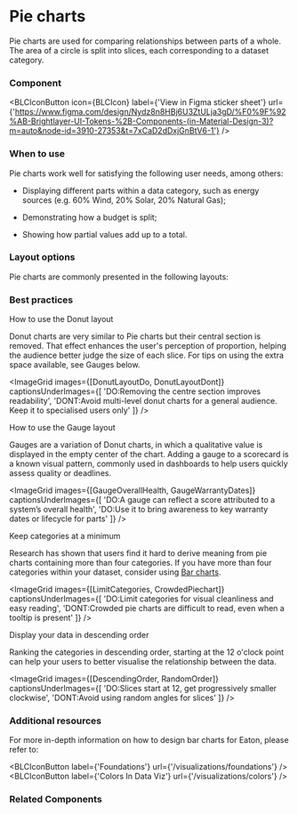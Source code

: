 

# Pie charts

Pie charts are used for comparing relationships between parts of a whole. The area of a circle is split into slices, each corresponding to a dataset category.

### Component

<ImageGrid
    images={[PiechartComponentImage]}
    regularWidth
/>

<BLCIconButton
    icon={BLCIcon}
    label={'View in Figma sticker sheet'}
    url={'https://www.figma.com/design/Nydz8n8HBj6U3ZtULja3gD/%F0%9F%92%AB-Brightlayer-UI-Tokens-%2B-Components-(in-Material-Design-3)?m=auto&node-id=3910-27353&t=7xCaD2dDxjGnBtV6-1'}
/>

### When to use

Pie charts work well for satisfying the following user needs, among others:

- Displaying different parts within a data category, such as energy sources (e.g. 60% Wind, 20% Solar, 20% Natural Gas);

- Demonstrating how a budget is split;

- Showing how partial values add up to a total.

### Layout options

Pie charts are commonly presented in the following layouts:

<div 
    style={{
        display: 'flex',
        flexWrap: 'wrap',
        maxWidth: '43rem',
        gap: '40px',
        marginTop: '2rem'
    }}
>
  <VariantIllustration
    iconImage={LayoutPie}
    label='Pie'
    description='Standard option showing parts of a whole split into slices'
  />
  <VariantIllustration
    iconImage={layoutDonut}
    label='Donut'
    description='More accurate display and understanding of slice proportions'
  />
  <VariantIllustration
    iconImage={layoutGauge}
    label='Gauge'
    description='Measure quality values and to count down to key dates e.g. warranty.'
  />
</div>

### Best practices

<p style={{fontSize: '20px',fontWeight: 'bold',}}>How to use the Donut layout</p>

Donut charts are very similar to Pie charts but their central section is removed. That effect enhances the user's perception of proportion, helping the audience better judge the size of each slice. For tips on using the extra space available, see Gauges below.

<ImageGrid
    images={[DonutLayoutDo, DonutLayoutDont]}
    captionsUnderImages={[
        'DO:Removing the centre section improves readability',
        'DONT:Avoid multi-level donut charts for a general audience. Keep it to specialised users only'
    ]}
/>

<p style={{fontSize: '20px',fontWeight: 'bold',}}>How to use the Gauge layout</p>

Gauges are a variation of Donut charts, in which a qualitative value is displayed in the empty center of the chart. Adding a gauge to a scorecard is a known visual pattern, commonly used in dashboards to help users quickly assess quality or deadlines.

<ImageGrid
    images={[GaugeOverallHealth, GaugeWarrantyDates]}
    captionsUnderImages={[
        'DO:A gauge can reflect a score attributed to a system’s overall health',
        'DO:Use it to bring awareness to key warranty dates or lifecycle for parts'
    ]}
/>

<p style={{fontSize: '20px',fontWeight: 'bold',}}>Keep categories at a minimum</p>

Research has shown that users find it hard to derive meaning from pie charts containing more than four categories. If you have more than four categories within your dataset, consider using [Bar charts](/visualizations/barcharts).

<ImageGrid
    images={[LimitCategories, CrowdedPiechart]}
    captionsUnderImages={[
        'DO:Limit categories for visual cleanliness and easy reading',
        'DONT:Crowded pie charts are difficult to read, even when a tooltip is present'
    ]}
/>

<p style={{fontSize: '20px',fontWeight: 'bold',}}>Display your data in descending order</p>

Ranking the categories in descending order, starting at the 12 o'clock point can help your users to better visualise the relationship between the data.

<ImageGrid
    images={[DescendingOrder, RandomOrder]}
    captionsUnderImages={[
        'DO:Slices start at 12, get progressively smaller clockwise',
        'DONT:Avoid using random angles for slices'
    ]}
/>

### Additional resources

For more in-depth information on how to design bar charts for Eaton, please refer to:

<BLCIconButton
    label={'Foundations'}
    url={'/visualizations/foundations'}
/>
<BLCIconButton
    label={'Colors In Data Viz'}
    url={'/visualizations/colors'}
/>

### Related Components

<div style={{display: 'flex', gap: '3.5rem'}}>
    <VariantIllustration
        iconImage={RelatedLine}
        label='Line Chart'
        description='Observe trends and track changes over time'
        url='/visualizations/linecharts'
    />
    <VariantIllustration
        iconImage={RelatedBar}
        label='Bar Chart'
        description='Compare values within a data category'
        url='/visualizations/barcharts'
    />
</div>